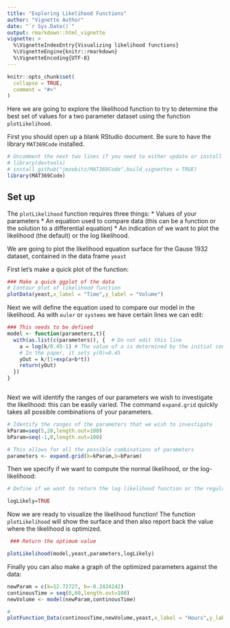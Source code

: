 ```yaml
---
title: "Exploring Likelihood Functions"
author: "Vignette Author"
date: "`r Sys.Date()`"
output: rmarkdown::html_vignette
vignette: >
  %\VignetteIndexEntry{Visualizing likelihood functions}
  %\VignetteEngine{knitr::rmarkdown}
  %\VignetteEncoding{UTF-8}
---
```


```r
knitr::opts_chunk$set(
  collapse = TRUE,
  comment = "#>"
)
```

Here we are going to explore the likelihood function to try to determine the best set of values for a two parameter dataset using the function `plotLikelihood`.

First you should open up a blank RStudio document.  Be sure to have the library `MAT369Code` installed.

```r
# Uncomment the next two lines if you need to either update or install the MAT 369 Code
# library(devtools)
# install_github("jmzobitz/MAT369Code",build_vignettes = TRUE)
library(MAT369Code)

```

## Set up
The `plotLikelihood` function requires three things:
* Values of your parameters
* An equation used to compare data (this can be a function or the solution to a differential equation)
* An indication of we want to plot the likelihood (the default) or the log likelihood.

We are going to plot the likelihood equation surface for the Gause 1932 dataset, contained in the data frame `yeast`

 
First let's make a quick plot of the function:
```r
### Make a quick ggplot of the data
# Contour plot of likelihood function
plotData(yeast,x_label = "Time",y_label = "Volume")


```

Next we will define the equation used to compare our model in the likelihood.  As with `euler` or `systems` we have certain lines we can edit:
```r

### This needs to be defined
model <- function(parameters,t){
  with(as.list(c(parameters)), {  # Do not edit this line
    a = log(k/0.45-1) # The value of a is determined by the initial condition
    # In the paper, it sets y(0)=0.45
    yOut = k/(1+exp(a+b*t))
    return(yOut)  
  })
}



```


Next we will identify the ranges of our parameters we wish to investigate the likelihood: this can be easily varied.  The command `expand.grid` quickly takes all possible combinations of your parameters.

```r

# Identify the ranges of the parameters that we wish to investigate
kParam=seq(5,20,length.out=100)
bParam=seq(-1,0,length.out=100)

# This allows for all the possible combinations of parameters
parameters <- expand.grid(k=kParam,b=bParam)


```

Then we specify if we want to compute the normal likelihood, or the log-likelihood:

```r

# Define if we want to return the log likelihood function or the regular likelihood

logLikely=TRUE


```

Now we are ready to visualize the likelihood function!  The function `plotLikelihood` will show the surface and then also report back the value where the likelihood is optimized.

```r

 ### Return the optimum value

plotLikelihood(model,yeast,parameters,logLikely)


```

Finally you can also make a graph of the optimized parameters against the data:

```r

newParam = c(k=12.72727, b=-0.2424242)
continousTime = seq(0,60,length.out=100)
newVolume <- model(newParam,continousTime)

# 
plotFunction_Data(continousTime,newVolume,yeast,x_label = "Hours",y_label = "Volume")



```

